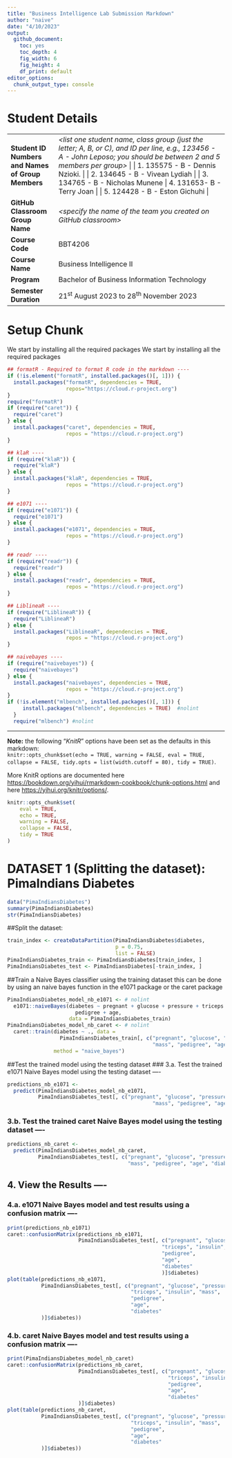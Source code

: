 ```yaml
---
title: "Business Intelligence Lab Submission Markdown"
author: "naive"
date: "4/10/2023"
output:
  github_document: 
    toc: yes
    toc_depth: 4
    fig_width: 6
    fig_height: 4
    df_print: default
editor_options:
  chunk_output_type: console
---
```


# Student Details

+---------------------------------------------------+--------------------------------------------------------------------------------------------------------------------------------------------------------------------------+
| **Student ID Numbers and Names of Group Members** | *\<list one student name, class group (just the letter; A, B, or C), and ID per line, e.g., 123456 - A - John Leposo; you should be between 2 and 5 members per group\>* |
|                                                   |                                                                                                                                                                          |
|                                                   | 1.  135575 - B - Dennis Nzioki.                                                                                                                                             |
|                                                   |                                                                                                                                                                          |
|                                                   | 2.  134645 - B - Vivean Lydiah                                                                                                                                             |
|                                                   |                                                                                                                                                                          |
|                                                   | 3.  134765 - B - Nicholas Munene                                                                                                                                             |
|                                                   |                                                                                                                                                                          |
|                                                   | 4.  131653- B - Terry Joan                                                                                                                                             |
|                                                   |                                                                                                                                                                          |
|                                                   | 5.  124428 - B - Eston Gichuhi                                                                                                                                              |
+---------------------------------------------------+--------------------------------------------------------------------------------------------------------------------------------------------------------------------------+
| **GitHub Classroom Group Name**                   | *\<specify the name of the team you created on GitHub classroom\>*                                                                                                       |
+---------------------------------------------------+--------------------------------------------------------------------------------------------------------------------------------------------------------------------------+
| **Course Code**                                   | BBT4206                                                                                                                                                                  |
+---------------------------------------------------+--------------------------------------------------------------------------------------------------------------------------------------------------------------------------+
| **Course Name**                                   | Business Intelligence II                                                                                                                                                 |
+---------------------------------------------------+--------------------------------------------------------------------------------------------------------------------------------------------------------------------------+
| **Program**                                       | Bachelor of Business Information Technology                                                                                                                              |
+---------------------------------------------------+--------------------------------------------------------------------------------------------------------------------------------------------------------------------------+
| **Semester Duration**                             | 21^st^ August 2023 to 28^th^ November 2023                                                                                                                               |
+---------------------------------------------------+--------------------------------------------------------------------------------------------------------------------------------------------------------------------------+

# Setup Chunk

We start by installing all the required packages
We start by installing all the required packages

```r
## formatR - Required to format R code in the markdown ----
if (!is.element("formatR", installed.packages()[, 1])) {
  install.packages("formatR", dependencies = TRUE,
                   repos="https://cloud.r-project.org")
}
require("formatR")
if (require("caret")) {
  require("caret")
} else {
  install.packages("caret", dependencies = TRUE,
                   repos = "https://cloud.r-project.org")
}

## klaR ----
if (require("klaR")) {
  require("klaR")
} else {
  install.packages("klaR", dependencies = TRUE,
                   repos = "https://cloud.r-project.org")
}

## e1071 ----
if (require("e1071")) {
  require("e1071")
} else {
  install.packages("e1071", dependencies = TRUE,
                   repos = "https://cloud.r-project.org")
}

## readr ----
if (require("readr")) {
  require("readr")
} else {
  install.packages("readr", dependencies = TRUE,
                   repos = "https://cloud.r-project.org")
}

## LiblineaR ----
if (require("LiblineaR")) {
  require("LiblineaR")
} else {
  install.packages("LiblineaR", dependencies = TRUE,
                   repos = "https://cloud.r-project.org")
}

## naivebayes ----
if (require("naivebayes")) {
  require("naivebayes")
} else {
  install.packages("naivebayes", dependencies = TRUE,
                   repos = "https://cloud.r-project.org")
}
if (!is.element("mlbench", installed.packages()[, 1])) {
     install.packages("mlbench", dependencies = TRUE)  #nolint
  }
  require("mlbench") #nolint
```

------------------------------------------------------------------------

**Note:** the following "*KnitR*" options have been set as the defaults in this markdown:\
`knitr::opts_chunk$set(echo = TRUE, warning = FALSE, eval = TRUE, collapse = FALSE, tidy.opts = list(width.cutoff = 80), tidy = TRUE)`.

More KnitR options are documented here <https://bookdown.org/yihui/rmarkdown-cookbook/chunk-options.html> and here <https://yihui.org/knitr/options/>.

```r
knitr::opts_chunk$set(
	eval = TRUE,
	echo = TRUE,
	warning = FALSE,
	collapse = FALSE,
	tidy = TRUE
)
```
# DATASET 1 (Splitting the dataset): PimaIndians Diabetes
```r
data("PimaIndiansDiabetes")
summary(PimaIndiansDiabetes)
str(PimaIndiansDiabetes)
```
##Split the dataset:
```r
train_index <- createDataPartition(PimaIndiansDiabetes$diabetes,
                                   p = 0.75,
                                   list = FALSE)
PimaIndiansDiabetes_train <- PimaIndiansDiabetes[train_index, ]
PimaIndiansDiabetes_test <- PimaIndiansDiabetes[-train_index, ]
```
##Train a Naive Bayes classifier using the training dataset
this can be done by using an naive bayes function in the e1071 package or the caret package
```r
PimaIndiansDiabetes_model_nb_e1071 <- # nolint
  e1071::naiveBayes(diabetes ~ pregnant + glucose + pressure + triceps + insulin + mass +
                      pedigree + age,
                    data = PimaIndiansDiabetes_train)
PimaIndiansDiabetes_model_nb_caret <- # nolint
  caret::train(diabetes ~ ., data =
                 PimaIndiansDiabetes_train[, c("pregnant", "glucose", "pressure", "triceps", "insulin",
                                               "mass", "pedigree", "age", "diabetes")],
               method = "naive_bayes")
```
##Test the trained model using the testing dataset
### 3.a. Test the trained e1071 Naive Bayes model using the testing dataset ----
```r
predictions_nb_e1071 <-
  predict(PimaIndiansDiabetes_model_nb_e1071,
          PimaIndiansDiabetes_test[, c("pregnant", "glucose", "pressure", "triceps", "insulin",
                                               "mass", "pedigree", "age", "diabetes")])
```
### 3.b. Test the trained caret Naive Bayes model using the testing dataset ----
```r
predictions_nb_caret <-
  predict(PimaIndiansDiabetes_model_nb_caret,
          PimaIndiansDiabetes_test[, c("pregnant", "glucose", "pressure", "triceps", "insulin",
                                       "mass", "pedigree", "age", "diabetes")])
```
## 4. View the Results ----
### 4.a. e1071 Naive Bayes model and test results using a confusion matrix ----

```r
print(predictions_nb_e1071)
caret::confusionMatrix(predictions_nb_e1071,
                       PimaIndiansDiabetes_test[, c("pregnant", "glucose", "pressure",
                                                  "triceps", "insulin", "mass",
                                                  "pedigree",
                                                  "age",
                                                  "diabetes" 
                                                  )]$diabetes)
plot(table(predictions_nb_e1071,
           PimaIndiansDiabetes_test[, c("pregnant", "glucose", "pressure",
                                        "triceps", "insulin", "mass",
                                        "pedigree",
                                        "age",
                                        "diabetes" 
           )]$diabetes))
```
### 4.b. caret Naive Bayes model and test results using a confusion matrix ----
```r
print(PimaIndiansDiabetes_model_nb_caret)
caret::confusionMatrix(predictions_nb_caret,
                       PimaIndiansDiabetes_test[, c("pregnant", "glucose", "pressure",
                                                    "triceps", "insulin", "mass",
                                                    "pedigree",
                                                    "age",
                                                    "diabetes" 
                       )]$diabetes)
plot(table(predictions_nb_caret,
           PimaIndiansDiabetes_test[, c("pregnant", "glucose", "pressure",
                                        "triceps", "insulin", "mass",
                                        "pedigree",
                                        "age",
                                        "diabetes" 
           )]$diabetes))
```

